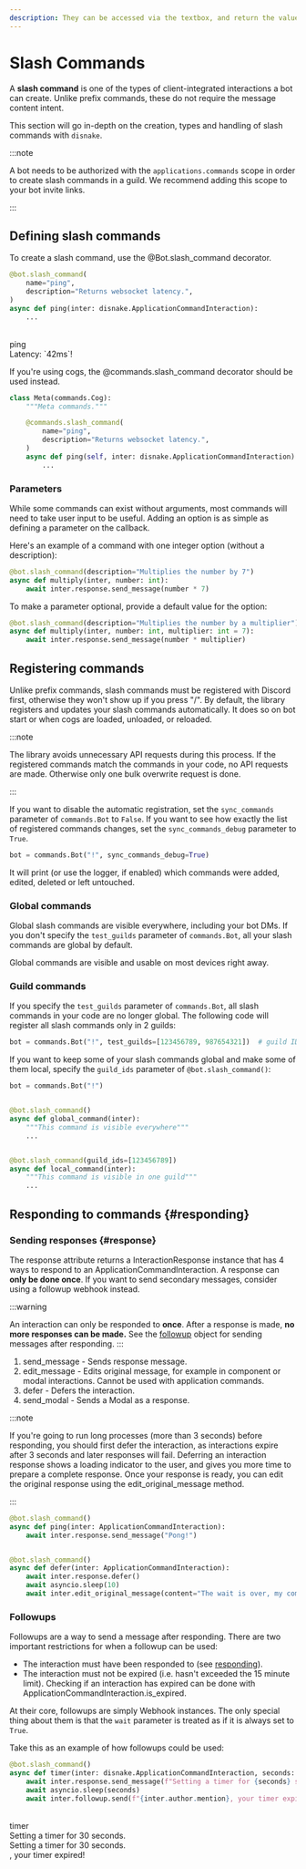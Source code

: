 ```yaml
---
description: They can be accessed via the textbox, and return the values the user submitted with the command.
---
```


# Slash Commands

A **slash command** is one of the types of client-integrated interactions a bot can create. Unlike prefix commands, these do not require the message content intent.

This section will go in-depth on the creation, types and handling of slash commands with `disnake`.

:::note

A bot needs to be authorized with the `applications.commands` scope in order to create slash commands in a guild. We recommend adding this scope to your bot invite links.

:::

## Defining slash commands

To create a slash command, use the <DocsLink ext="commands" reference="disnake.ext.commands.Bot.slash_command">@Bot.slash_command</DocsLink> decorator.

```python
@bot.slash_command(
    name="ping",
    description="Returns websocket latency.",
)
async def ping(inter: disnake.ApplicationCommandInteraction):
    ...
```

<br />
<DiscordMessages>
	<DiscordMessage profile="bot">
		<div slot="interactions">
			<DiscordInteraction profile="user" command="true">
				ping
			</DiscordInteraction>
		</div>
		Latency: <DiscordMarkdown>`42ms`</DiscordMarkdown>!
	</DiscordMessage>
</DiscordMessages>
<br />

If you're using cogs, the <DocsLink ext="commands" reference="disnake.ext.commands.slash_command">@commands.slash_command</DocsLink> decorator should be used instead.

```python
class Meta(commands.Cog):
    """Meta commands."""

    @commands.slash_command(
        name="ping",
        description="Returns websocket latency.",
    )
    async def ping(self, inter: disnake.ApplicationCommandInteraction):
        ...
```

### Parameters

While some commands can exist without arguments, most commands will need to take user input to be useful. Adding an option is as simple as defining a parameter on the callback.

Here's an example of a command with one integer option (without a description):

```python
@bot.slash_command(description="Multiplies the number by 7")
async def multiply(inter, number: int):
    await inter.response.send_message(number * 7)
```

To make a parameter optional, provide a default value for the option:

```python
@bot.slash_command(description="Multiplies the number by a multiplier")
async def multiply(inter, number: int, multiplier: int = 7):
    await inter.response.send_message(number * multiplier)
```

<!-- TODO
### Subcommands
-->

## Registering commands

Unlike prefix commands, slash commands must be registered with Discord first, otherwise they won't show up if you press "/".
By default, the library registers and updates your slash commands automatically.
It does so on bot start or when cogs are loaded, unloaded, or reloaded.

:::note

The library avoids unnecessary API requests during this process.
If the registered commands match the commands in your code, no API requests are made.
Otherwise only one bulk overwrite request is done.

:::

If you want to disable the automatic registration, set the `sync_commands` parameter of `commands.Bot` to `False`.
If you want to see how exactly the list of registered commands changes, set the `sync_commands_debug` parameter to `True`.

```python
bot = commands.Bot("!", sync_commands_debug=True)
```

It will print (or use the logger, if enabled) which commands were added, edited, deleted or left untouched.

### Global commands

Global slash commands are visible everywhere, including your bot DMs.
If you don't specify the `test_guilds` parameter of `commands.Bot`, all your slash commands are global by default.

Global commands are visible and usable on most devices right away.

### Guild commands

If you specify the `test_guilds` parameter of `commands.Bot`, all slash commands in your code are no longer global.
The following code will register all slash commands only in 2 guilds:

```python
bot = commands.Bot("!", test_guilds=[123456789, 987654321])  # guild IDs
```

If you want to keep some of your slash commands global and make some of them local, specify the `guild_ids` parameter of `@bot.slash_command()`:

```python
bot = commands.Bot("!")


@bot.slash_command()
async def global_command(inter):
    """This command is visible everywhere"""
    ...


@bot.slash_command(guild_ids=[123456789])
async def local_command(inter):
    """This command is visible in one guild"""
    ...
```

## Responding to commands {#responding}

### Sending responses {#response}

The <DocsLink reference="disnake.Interaction.response">response</DocsLink> attribute returns a <DocsLink reference="disnake.InteractionResponse">InteractionResponse</DocsLink>
instance that has 4 ways to respond to an ApplicationCommandInteraction.
A response can <b>only be done once</b>.
If you want to send secondary messages, consider using a <DocsLink reference="disnake.Interaction.followup">followup</DocsLink> webhook instead.

:::warning

An interaction can only be responded to **once**. After a response is made, **no more responses can be made.** See the [followup](#followup) object for sending messages after responding.
:::

1. <DocsLink reference="disnake.InteractionResponse.send_message">send_message</DocsLink> - Sends response message.
1. <DocsLink reference="disnake.InteractionResponse.edit_message">edit_message</DocsLink> - Edits original message, for example
   in component or modal interactions. Cannot be used with application commands.
1. <DocsLink reference="disnake.InteractionResponse.defer">defer</DocsLink> - Defers the interaction.
1. <DocsLink reference="disnake.InteractionResponse.send_modal">send_modal</DocsLink> - Sends a <DocsLink reference="disnake.ui.Modal">
   	Modal
   </DocsLink> as a response.

:::note

If you're going to run long processes (more than 3 seconds) before responding, you should first <DocsLink reference="disnake.InteractionResponse.defer">defer</DocsLink> the interaction,
as interactions expire after 3 seconds and later responses will fail.
Deferring an interaction response shows a loading indicator to the user, and gives you more time to prepare a complete response.
Once your response is ready, you can edit the original response using the <DocsLink reference="disnake.InteractionResponse.edit_original_message">edit_original_message</DocsLink> method.

:::

```python title="example.py"
@bot.slash_command()
async def ping(inter: ApplicationCommandInteraction):
    await inter.response.send_message("Pong!")


@bot.slash_command()
async def defer(inter: ApplicationCommandInteraction):
    await inter.response.defer()
    await asyncio.sleep(10)
    await inter.edit_original_message(content="The wait is over, my comrades!")
```

### Followups

Followups are a way to send a message after responding. There are two important restrictions for when a followup can be used:

-   The interaction must have been responded to (see [responding](#responses)).
-   The interaction must not be expired (i.e. hasn't exceeded the 15 minute limit).
    Checking if an interaction has expired can be done with <DocsLink reference="disnake.ApplicationCommandInteraction.is_expired">ApplicationCommandInteraction.is_expired</DocsLink>.

At their core, followups are simply <DocsLink reference="disnake.Webhook">Webhook</DocsLink> instances. The only special thing about them is that the `wait` parameter is treated as if it is always set to `True`.

Take this as an example of how followups could be used:

```python
@bot.slash_command()
async def timer(inter: disnake.ApplicationCommandInteraction, seconds: int):
    await inter.response.send_message(f"Setting a timer for {seconds} seconds.")
    await asyncio.sleep(seconds)
    await inter.followup.send(f"{inter.author.mention}, your timer expired!")
```

<br />
<DiscordMessages>
	<DiscordMessage profile="bot">
		<div slot="interactions">
			<DiscordInteraction profile="user" command="true">
				timer
			</DiscordInteraction>
		</div>
		Setting a timer for 30 seconds.
	</DiscordMessage>
	<DiscordMessage profile="bot">
		<div slot="interactions">
			<DiscordInteraction profile="bot">Setting a timer for 30 seconds.</DiscordInteraction>
		</div>
		<DiscordMention profile="user"></DiscordMention>, your timer expired!
	</DiscordMessage>
</DiscordMessages>
<br />
